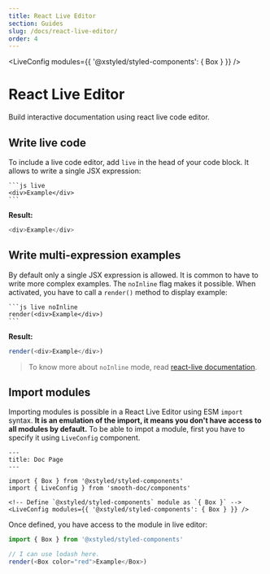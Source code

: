 ```yaml
---
title: React Live Editor
section: Guides
slug: /docs/react-live-editor/
order: 4
---
```



<LiveConfig modules={{ '@xstyled/styled-components': { Box } }} />

# React Live Editor

Build interactive documentation using react live code editor.

<carbon-ad />

## Write live code

To include a live code editor, add `live` in the head of your code block. It allows to write a single JSX expression:

````
```js live
<div>Example</div>
```
````

**Result:**

```js live
<div>Example</div>
```

## Write multi-expression examples

By default only a single JSX expression is allowed. It is common to have to write more complex examples. The `noInline` flag makes it possible. When activated, you have to call a `render()` method to display example:

````
```js live noInline
render(<div>Example</div>)
```
````

**Result:**

```js live noInline
render(<div>Example</div>)
```

> To know more about `noInline` mode, read [react-live documentation](https://github.com/FormidableLabs/react-live#what-code-can-i-use).

## Import modules

Importing modules is possible in a React Live Editor using ESM `import` syntax. **It is an emulation of the import, it means you don't have access to all modules by default.** To be able to impot a module, first you have to specify it using `LiveConfig` component.

```
---
title: Doc Page
---

import { Box } from '@xstyled/styled-components'
import { LiveConfig } from 'smooth-doc/components'

<!-- Define `@xstyled/styled-components` module as `{ Box }` -->
<LiveConfig modules={{ '@xstyled/styled-components': { Box } }} />
```

Once defined, you have access to the module in live editor:

```js live noInline
import { Box } from '@xstyled/styled-components'

// I can use lodash here.
render(<Box color="red">Example</Box>)
```

